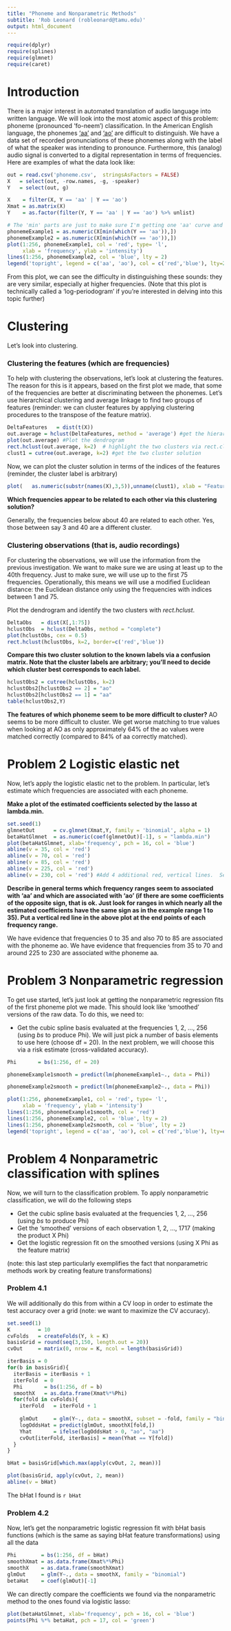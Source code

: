 ---
title: "Phoneme and Nonparametric Methods"
subtitle: 'Rob Leonard (robleonard@tamu.edu)'
output: html_document
---

```{r packages, include = FALSE}
require(dplyr)
require(splines)
require(glmnet)
require(caret)
```

# Introduction

There is a major interest in automated translation of audio language into written language.  We will look into the most atomic aspect of this problem: phoneme (pronounced 'fo-neem') classification.  In the American English language, the phonemes ['aa'](http://www.speech.cs.cmu.edu/cgi-bin/pronounce#phones) and ['ao'](http://www.speech.cs.cmu.edu/cgi-bin/pronounce#phones) are difficult to distinguish.  We have a data set of recorded pronunciations of these phonemes along with the label of what the speaker was intending to pronounce.  Furthermore, this (analog) audio signal is converted to a digital representation in terms of frequencies.  Here are examples of what the data look like:

```{r introPlot}
out = read.csv('phoneme.csv',  stringsAsFactors = FALSE)
X   = select(out, -row.names, -g, -speaker)
Y   = select(out, g)

X    = filter(X, Y == 'aa' | Y == 'ao')
Xmat = as.matrix(X)
Y    = as.factor(filter(Y, Y == 'aa' | Y == 'ao') %>% unlist)

# The 'min' parts are just to make sure I'm getting one 'aa' curve and one 'ao' curve
phonemeExample1 = as.numeric(X[min(which(Y == 'aa')),])
phonemeExample2 = as.numeric(X[min(which(Y == 'ao')),])
plot(1:256, phonemeExample1, col = 'red', type= 'l',
     xlab = 'frequency', ylab = 'intensity')
lines(1:256, phonemeExample2, col = 'blue', lty = 2)
legend('topright', legend = c('aa', 'ao'), col = c('red','blue'), lty=2)
```

From this plot, we can see the difficulty in distinguishing these sounds: they are very similar, especially at higher frequencies.  (Note that this plot is technically called a 'log-periodogram' if you're interested in delving into this topic further)

# Clustering  
Let's look into clustering.  

### Clustering the features (which are frequencies)

To help with clustering the observations, let's look at clustering the features.  The reason for this is it appears, based on the first plot we made, that some of the frequencies are better at discriminating between the phonemes. Let's use hierarchical clustering and average linkage to find two groups of features (reminder: we can cluster features by applying clustering procedures to the transpose of the feature matrix).

```{r problem11}
DeltaFeatures   = dist(t(X))
out.average = hclust(DeltaFeatures, method = 'average') #get the hierarchical clustering solution
plot(out.average) #Plot the dendrogram
rect.hclust(out.average, k=2)  # highlight the two clusters via rect.clust, 
clust1 = cutree(out.average, k=2) #get the two cluster solution
```

Now, we can plot the cluster solution in terms of the indices of the features (reminder, the cluster label is arbitrary)

```{r}
plot(	as.numeric(substr(names(X),3,5)),unname(clust1), xlab = "Feature Index", ylab = "Cluster Label") # Make a scatter plot with the feature index on the horizontal axis and the cluster label on the vertical axis
```

**Which frequencies appear to be related to each other via this clustering solution?**

Generally, the frequencies below about 40 are related to each other.  Yes, those between say 3 and 40 are a different cluster.

### Clustering observations (that is, audio recordings)

For clustering the observations, we will use the information from the previous investigation. We want to make sure we are using at least up to the 40th frequency.  Just to make sure, we will use up to the first 75 frequencies.  Operationally, this means we will use a modified Euclidean distance:  the Euclidean distance only using the frequencies with indices between 1 and 75.

Plot the dendrogram and identify the two clusters with *rect.hclust*.

```{r problem12}
DeltaObs   = dist(X[,1:75])
hclustObs  = hclust(DeltaObs, method = "complete")
plot(hclustObs, cex = 0.5) 
rect.hclust(hclustObs, k=2, border=c('red','blue'))  
```

**Compare this two cluster solution to the known labels via a confusion matrix.  Note that the cluster labels are arbitrary; you'll need to decide which cluster best corresponds to each label.**

```{r problem13}
hclustObs2 = cutree(hclustObs, k=2)
hclustObs2[hclustObs2 == 2] = "ao" 
hclustObs2[hclustObs2 == 1] = "aa" 
table(hclustObs2,Y) 
```

**The features of which phoneme seem to be more difficult to cluster?**
AO seems to be more difficult to cluster.  We get worse matching to true values when looking at AO as only approximately 64% of the ao values were matched correctly (compared to 84% of aa correctly matched).


# Problem 2 Logistic elastic net  

Now, let's apply the logistic elastic net to the problem.  In particular, let's estimate which frequencies are associated with each phoneme.  

**Make a plot of the estimated coefficients selected by the lasso at lambda.min.**

```{r problem2}
set.seed(1)
glmnetOut      = cv.glmnet(Xmat,Y, family = 'binomial', alpha = 1)  
betaHatGlmnet  = as.numeric(coef(glmnetOut)[-1], s = "lambda.min")  
plot(betaHatGlmnet, xlab='frequency', pch = 16, col = 'blue') 
abline(v = 35, col = 'red')
abline(v = 70, col = 'red')
abline(v = 85, col = 'red')
abline(v = 225, col = 'red')
abline(v = 230, col = 'red') #Add 4 additional red, vertical lines.  See the next two paragraphs for details
```

**Describe in general terms which frequency ranges seem to associated with 'aa' and which are associated with 'ao' (if there are some coefficients of the opposite sign, that is ok.  Just look for ranges in which nearly all the estimated coefficients have the same sign as in the example range 1 to 35). Put a vertical red line in the above plot at the end points of each frequency range. **  

We have evidence that frequencies 0 to 35 and also 70 to 85 are associated with the phoneme ao.  We have evidence that frequencies from 35 to 70 and around 225 to 230 are associated withe phoneme aa.

# Problem 3 Nonparametric regression

To get use started, let's just look at getting the nonparametric regression fits of the first phoneme plot we made.  This should look like 'smoothed' versions of the raw data. To do this, we need to:

* Get the cubic spline basis evaluated at the frequencies 1, 2, ..., 256 (using *bs* to produce Phi).  We will just pick a number of basis elements to use here (choose df = 20).  In the next problem, we will choose this via a risk estimate (cross-validated accuracy).


```{r nonparametricRegression}

Phi       = bs(1:256, df = 20)      

phonemeExample1smooth = predict(lm(phonemeExample1~., data = Phi))     

phonemeExample2smooth = predict(lm(phonemeExample2~., data = Phi))     

plot(1:256, phonemeExample1, col = 'red', type= 'l',
     xlab = 'frequency', ylab = 'intensity')
lines(1:256, phonemeExample1smooth, col = 'red')
lines(1:256, phonemeExample2, col = 'blue', lty = 2)
lines(1:256, phonemeExample2smooth, col = 'blue', lty = 2)
legend('topright', legend = c('aa', 'ao'), col = c('red','blue'), lty=c(1,2))
```

# Problem 4 Nonparametric classification with splines

Now, we will turn to the classification problem.  To apply nonparametric classification,  we will do the following steps

* Get the cubic spline basis evaluated at the frequencies 1, 2, ..., 256 (using *bs* to produce Phi)
* Get the 'smoothed' versions of each observation 1, 2, ..., 1717 (making the product X Phi)
* Get the logistic regression fit on the smoothed versions (using X Phi as the feature matrix)

(note: this last step particularly exemplifies the fact that nonparametric methods work by creating feature transformations)

### Problem 4.1

We will additionally do this from within a CV loop in order to estimate the test accuracy over a grid (note: we want to maximize the CV accuracy).

```{r problem41}
set.seed(1)
K         = 10
cvFolds   = createFolds(Y, k = K)
basisGrid = round(seq(3,150, length.out = 20))
cvOut     = matrix(0, nrow = K, ncol = length(basisGrid))

iterBasis = 0
for(b in basisGrid){
  iterBasis = iterBasis + 1
  iterFold  = 0
  Phi       = bs(1:256, df = b) 
  smoothX   = as.data.frame(Xmat%*%Phi) 
  for(fold in cvFolds){
    iterFold   = iterFold + 1
    
    glmOut     = glm(Y~., data = smoothX, subset = -fold, family = "binomial") 
    logOddsHat = predict(glmOut, smoothX[fold,])
    Yhat       = ifelse(logOddsHat > 0, "ao", "aa")    
    cvOut[iterFold, iterBasis] = mean(Yhat == Y[fold])
  }
}

bHat = basisGrid[which.max(apply(cvOut, 2, mean))] 

plot(basisGrid, apply(cvOut, 2, mean))
abline(v = bHat)
```

The bHat I found is `r bHat`

### Problem 4.2

Now, let's get the nonparametric logistic regression fit with bHat basis functions (which is the same as saying bHat feature transformations) using all the data

```{r problem 42}
Phi        = bs(1:256, df = bHat) 
smoothXmat = as.data.frame(Xmat%*%Phi) 
smoothX    = as.data.frame(smoothXmat)
glmOut     = glm(Y~., data = smoothX, family = "binomial") 
betaHat    = coef(glmOut)[-1]
```

We can directly compare the coefficients we found via the nonparametric method to the ones found via logistic lasso:

```{r}
plot(betaHatGlmnet, xlab='frequency', pch = 16, col = 'blue')
points(Phi %*% betaHat, pch = 17, col = 'green')
```



